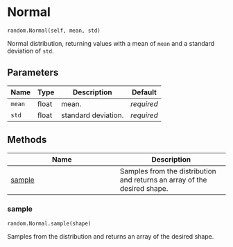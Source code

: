 # Normal { #water_tank.random.Normal }

`random.Normal(self, mean, std)`

Normal distribution, returning values with a mean of `mean` and a standard deviation of `std`.

## Parameters

| Name   | Type   | Description         | Default    |
|--------|--------|---------------------|------------|
| `mean` | float  | mean.               | _required_ |
| `std`  | float  | standard deviation. | _required_ |

## Methods

| Name | Description |
| --- | --- |
| [sample](#water_tank.random.Normal.sample) | Samples from the distribution and returns an array of the desired shape. |

### sample { #water_tank.random.Normal.sample }

`random.Normal.sample(shape)`

Samples from the distribution and returns an array of the desired shape.